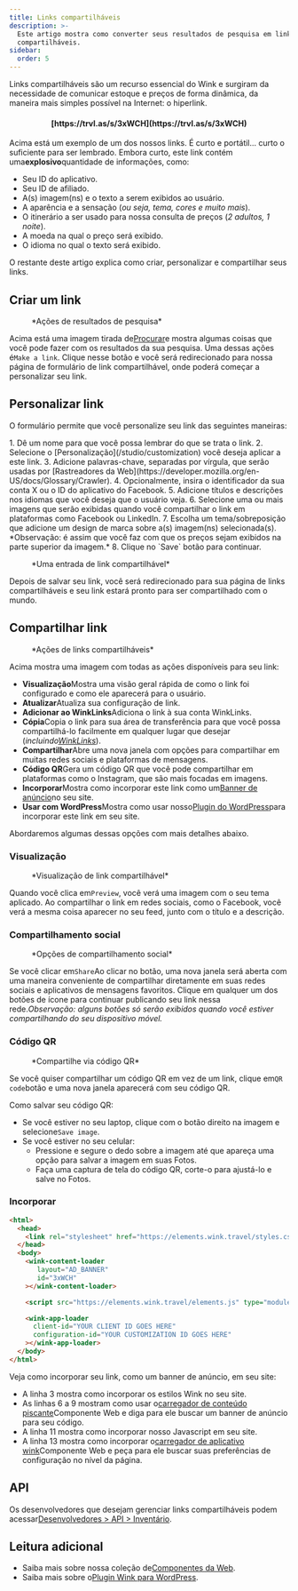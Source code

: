 ```yaml
---
title: Links compartilháveis
description: >-
  Este artigo mostra como converter seus resultados de pesquisa em links
  compartilháveis.
sidebar:
  order: 5
---
```


Links compartilháveis são um recurso essencial do Wink e surgiram da necessidade de comunicar estoque e preços de forma dinâmica, da maneira mais simples possível na Internet: o hiperlink.

<h4 align="center">[https://trvl.as/s/3xWCH](https://trvl.as/s/3xWCH)</h4>


Acima está um exemplo de um dos nossos links. É curto e portátil... curto o suficiente para ser lembrado. Embora curto, este link contém uma**explosivo**quantidade de informações, como:

* Seu ID do aplicativo.
* Seu ID de afiliado.
* A(s) imagem(ns) e o texto a serem exibidos ao usuário.
* A aparência e a sensação (*ou seja, tema, cores e muito mais*).
* O itinerário a ser usado para nossa consulta de preços (*2 adultos, 1 noite*).
* A moeda na qual o preço será exibido.
* O idioma no qual o texto será exibido.

O restante deste artigo explica como criar, personalizar e compartilhar seus links.

## Criar um link

<figure>
  <CloudinaryImage width="350" height="238" resize="scale" quality="best" alt="Ações" src="academy/inventory-actions" errorImage="noimage_opaque_nyrtl0.png" />

  <figcaption>*Ações de resultados de pesquisa*</figcaption>
</figure>


Acima está uma imagem tirada de[Procurar](/studio/search)e mostra algumas coisas que você pode fazer com os resultados da sua pesquisa. Uma dessas ações é`Make a link`.
Clique nesse botão e você será redirecionado para nossa página de formulário de link compartilhável, onde poderá começar a personalizar seu link.

## Personalizar link

O formulário permite que você personalize seu link das seguintes maneiras:

<Steps>
  1. Dê um nome para que você possa lembrar do que se trata o link.
  2. Selecione o [Personalização](/studio/customization) você deseja aplicar a este link.
  3. Adicione palavras-chave, separadas por vírgula, que serão usadas por [Rastreadores da Web](https://developer.mozilla.org/en-US/docs/Glossary/Crawler).
  4. Opcionalmente, insira o identificador da sua conta X ou o ID do aplicativo do Facebook.
  5. Adicione títulos e descrições nos idiomas que você deseja que o usuário veja.
  6. Selecione uma ou mais imagens que serão exibidas quando você compartilhar o link em plataformas como Facebook ou LinkedIn.
  7. Escolha um tema/sobreposição que adicione um design de marca sobre a(s) imagem(ns) selecionada(s). *Observação: é assim que você faz com que os preços sejam exibidos na parte superior da imagem.*
  8. Clique no `Save` botão para continuar.
</Steps>


<figure>
  <CloudinaryImage width="350" height="641" resize="scale" quality="best" alt="Link compartilhável" src="academy/shareable-link" errorImage="noimage_opaque_nyrtl0.png" />

  <figcaption>*Uma entrada de link compartilhável*</figcaption>
</figure>


Depois de salvar seu link, você será redirecionado para sua página de links compartilháveis e seu link estará pronto para ser compartilhado com o mundo.

## Compartilhar link

<figure>
  <CloudinaryImage width="350" height="641" resize="scale" quality="best" alt="Ações" src="academy/shareable-link-actions" errorImage="noimage_opaque_nyrtl0.png" />

  <figcaption>*Ações de links compartilháveis*</figcaption>
</figure>


Acima mostra uma imagem com todas as ações disponíveis para seu link:

* **Visualização**Mostra uma visão geral rápida de como o link foi configurado e como ele aparecerá para o usuário.
* **Atualizar**Atualiza sua configuração de link.
* **Adicionar ao WinkLinks**Adiciona o link à sua conta WinkLinks.
* **Cópia**Copia o link para sua área de transferência para que você possa compartilhá-lo facilmente em qualquer lugar que desejar (*incluindo[WinkLinks](/link-manager/wink-links)*).
* **Compartilhar**Abre uma nova janela com opções para compartilhar em muitas redes sociais e plataformas de mensagens.
* **Código QR**Gera um código QR que você pode compartilhar em plataformas como o Instagram, que são mais focadas em imagens.
* **Incorporar**Mostra como incorporar este link como um[Banner de anúncio](/developers/web-components/#content-loader)no seu site.
* **Usar com WordPress**Mostra como usar nosso[Plugin do WordPress](/developers/wordpress)para incorporar este link em seu site.

Abordaremos algumas dessas opções com mais detalhes abaixo.

### Visualização

<figure>
  <CloudinaryImage width="700" height="373" resize="scale" quality="best" alt="Visualização" src="academy/shareable-link-preview" errorImage="noimage_opaque_nyrtl0.png" />

  <figcaption>*Visualização de link compartilhável*</figcaption>
</figure>


Quando você clica em`Preview`, você verá uma imagem com o seu tema aplicado. Ao compartilhar o link em redes sociais, como o Facebook, você verá a mesma coisa aparecer no seu feed, junto com o título e a descrição.

### Compartilhamento social

<figure>
  <CloudinaryImage width="350" height="231" resize="scale" quality="best" alt="Compartilhamento social" src="academy/shareable-link-share" errorImage="noimage_opaque_nyrtl0.png" />

  <figcaption>*Opções de compartilhamento social*</figcaption>
</figure>


Se você clicar em`Share`Ao clicar no botão, uma nova janela será aberta com uma maneira conveniente de compartilhar diretamente em suas redes sociais e aplicativos de mensagens favoritos.
Clique em qualquer um dos botões de ícone para continuar publicando seu link nessa rede.*Observação: alguns botões só serão exibidos quando você estiver compartilhando do seu dispositivo móvel.*

### Código QR

<figure>
  <CloudinaryImage width="350" height="440" resize="scale" quality="best" alt="Compartilhamento social" src="academy/shareable-link-qr-code" errorImage="noimage_opaque_nyrtl0.png" />

  <figcaption>*Compartilhe via código QR*</figcaption>
</figure>


Se você quiser compartilhar um código QR em vez de um link, clique em`QR code`botão e uma nova janela aparecerá com seu código QR.

Como salvar seu código QR:

* Se você estiver no seu laptop, clique com o botão direito na imagem e selecione`Save image`.
* Se você estiver no seu celular:
  * Pressione e segure o dedo sobre a imagem até que apareça uma opção para salvar a imagem em suas Fotos.
  * Faça uma captura de tela do código QR, corte-o para ajustá-lo e salve no Fotos.

### Incorporar

```html {3, 6-9, 11, 13-16}
<html>
  <head>
    <link rel="stylesheet" href="https://elements.wink.travel/styles.css"></link>
  </head>
  <body>
    <wink-content-loader
       layout="AD_BANNER"
       id="3xWCH"
    ></wink-content-loader>

    <script src="https://elements.wink.travel/elements.js" type="module" defer></script>

    <wink-app-loader
      client-id="YOUR CLIENT ID GOES HERE"
      configuration-id="YOUR CUSTOMIZATION ID GOES HERE"
    ></wink-app-loader>
  </body>
</html>
```

Veja como incorporar seu link, como um banner de anúncio, em seu site:

* A linha 3 mostra como incorporar os estilos Wink no seu site.
* As linhas 6 a 9 mostram como usar o[carregador de conteúdo piscante](/developers/web-components/#content-loader)Componente Web e diga para ele buscar um banner de anúncio para seu código.
* A linha 11 mostra como incorporar nosso Javascript em seu site.
* A linha 13 mostra como incorporar o[carregador de aplicativo wink](/developers/web-components/#application-loader)Componente Web e peça para ele buscar suas preferências de configuração no nível da página.

## API

Os desenvolvedores que desejam gerenciar links compartilháveis podem acessar[Desenvolvedores > API > Inventário](/developers/apis/#inventory-api).

## Leitura adicional

* Saiba mais sobre nossa coleção de[Componentes da Web](/developers/web-components).
* Saiba mais sobre o[Plugin Wink para WordPress](/developers/wordpress).

